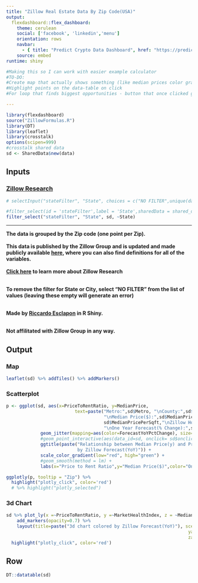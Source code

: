 ```yaml
---
title: "Zillow Real Estate Data By Zip Code(USA)" 
output: 
  flexdashboard::flex_dashboard:
    theme: cerulean
    social: ['facebook', 'linkedin','menu']
    orientation: rows
    navbar:
      - { title: "Predict Crypto Data Dashboard", href: "https://predictcrypto.shinyapps.io/24hData/" }
    source: embed
runtime: shiny

#Making this so I can work with easier example calculator
#TO-DO:
#Create map that actually shows something (like median prices color gradient. Forecasts might be even better!)
#Highlight points on the data-table on click
#For loop that finds biggest opportunities - button that once clicked gives zip codes with the lowest price per sqft (buy or rent) for the current filters

---
```


```r
library(flexdashboard)
source("ZillowFormulas.R")
library(DT)
library(leaflet)
library(crosstalk)
options(scipen=999)
#crosstalk shared data
sd <- SharedData$new(data)
```

Inputs {.sidebar}
-----------------------------------------------------------------------

### [Zillow Research](https://www.zillow.com/research/data/)

```r
# selectInput("stateFilter", "State", choices = c("NO FILTER",unique(data$State)), multiple=F, selectize=TRUE, selected = "NY" )

#filter_select(id = 'stateFilter',label = 'State',sharedData = shared_df, group=data$State, allLevels = T)
filter_select("stateFilter", "State", sd, ~State)

```

*** 
**The data is grouped by the Zip code (one point per Zip).** <br/> <br/>
**This data is published by the Zillow Group and is updated and made publicly available [here](https://www.zillow.com/research/data/), where you can also find definitions for all of the variables. <br/> <br/> [Click here](https://www.zillow.com/research/about-us/) to learn more about Zillow Research** <br/> <br/>

**To remove the filter for State or City, select "NO FILTER" from the list of values (leaving these empty will generate an error)** <br/> <br/>

**Made by [Riccardo Esclapon](https://www.linkedin.com/in/esclaponriccardo/) in R Shiny. ** <br/> <br/>

**Not affilitated with Zillow Group in any way. **

Output {.tabset}
-----------------------------------------------------------------------

### Map

```r
leaflet(sd) %>% addTiles() %>% addMarkers()
```

### Scatterplot

```r
p <- ggplot(sd, aes(x=PriceToRentRatio, y=MedianPrice, 
                          text=paste("Metro:",sd$Metro, "\nCounty:",sd$County, "\nZip:",sd$Zip,
                                     "\nMedian Price($):",sd$MedianPrice,"\nMedian Price Per Square Feet($):",
                                     sd$MedianPricePerSqft,"\nZillow Home Value Index(ZHVI):",sd$Zhvi,
                                     "\nOne Year Forecast(% Change):",sd$ForecastYoYPctChange ), group=1)) +
             geom_jitter(mapping=aes(color=ForecastYoYPctChange), size=4, alpha=0.7) +
             #geom_point_interactive(aes(data_id=sd, onclick= sd$onclick)) +
             ggtitle(paste("Relationship between Median Price(y) and Price to Rent Ratio(x) color coded 
                           by Zillow Forecast(YoY)")) +
             scale_color_gradient(low="red", high="green") +
             #geom_smooth(method = lm) +
             labs(x="Price to Rent Ratio",y="Median Price($)",color="One Year Forecast(%Change)")

ggplotly(p, tooltip = "Zip") %>% 
  highlight("plotly_click", color='red')
  # %>% highlight("plotly_selected") 
```

### 3d Chart

```r
sd %>% plot_ly(x =~PriceToRentRatio, y =~MarketHealthIndex, z = ~MedianPricePerSqft, color = ~ForecastYoYPctChange,colors=c("red","green")) %>%
    add_markers(opacity=0.7) %>%
    layout(title=paste("3d chart colored by Zillow Forecast(YoY)"), scene = list(xaxis = list(title = "Price to Rent Ratio"),
                                                                     yaxis = list(title = 'Market Health Index'),
                                                                     zaxis = list(title = 'Median Price Per Sqft($)'))) %>% 
  highlight("plotly_click", color='red')
```


Row {data-height=250}
-----------------------------------------------------------------------


```r
DT::datatable(sd)
```


